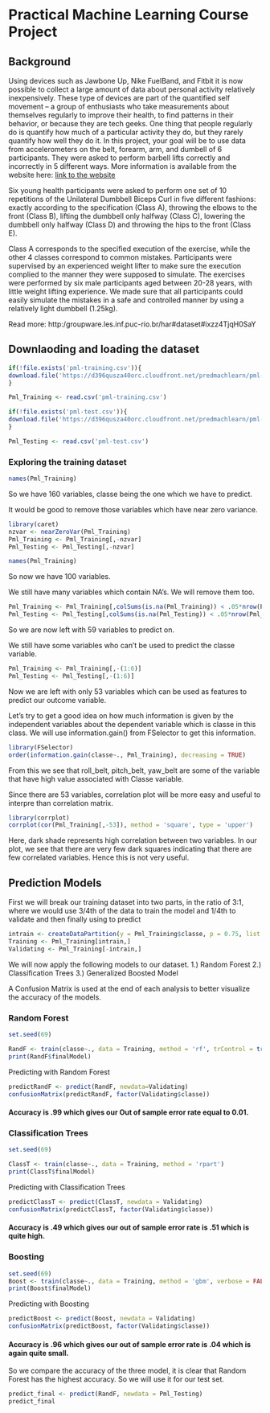 # Practical Machine Learning Course Project

## Background

Using devices such as Jawbone Up, Nike FuelBand, and Fitbit it is now possible to collect a large amount of data about personal activity relatively inexpensively. These type of devices are part of the quantified self movement – a group of enthusiasts who take measurements about themselves regularly to improve their health, to find patterns in their behavior, or because they are tech geeks. One thing that people regularly do is quantify how much of a particular activity they do, but they rarely quantify how well they do it. In this project, your goal will be to use data from accelerometers on the belt, forearm, arm, and dumbell of 6 participants. They were asked to perform barbell lifts correctly and incorrectly in 5 different ways. More information is available from the website here: [link to the website](http://web.archive.org/web/20161224072740/http:/groupware.les.inf.puc-rio.br/har)

Six young health participants were asked to perform one set of 10 repetitions of the Unilateral Dumbbell Biceps Curl in five different fashions: exactly according to the specification (Class A), throwing the elbows to the front (Class B), lifting the dumbbell only halfway (Class C), lowering the dumbbell only halfway (Class D) and throwing the hips to the front (Class E).

Class A corresponds to the specified execution of the exercise, while the other 4 classes correspond to common mistakes. Participants were supervised by an experienced weight lifter to make sure the execution complied to the manner they were supposed to simulate. The exercises were performed by six male participants aged between 20-28 years, with little weight lifting experience. We made sure that all participants could easily simulate the mistakes in a safe and controlled manner by using a relatively light dumbbell (1.25kg).


Read more: http:/groupware.les.inf.puc-rio.br/har#dataset#ixzz4TjqH0SaY   


## Downlaoding and loading the dataset

```r
if(!file.exists('pml-training.csv')){
download.file('https://d396qusza40orc.cloudfront.net/predmachlearn/pml-training.csv',destfile = './pml-training.csv', method = 'curl')
}

Pml_Training <- read.csv('pml-training.csv')

if(!file.exists('pml-test.csv')){
download.file('https://d396qusza40orc.cloudfront.net/predmachlearn/pml-testing.csv',destfile = './pml-test.csv', method = 'curl')
}

Pml_Testing <- read.csv('pml-test.csv')

```

### Exploring the training dataset

```r
names(Pml_Training)
```

So we have 160 variables, classe being the one which we have to predict.

It would be good to remove those variables which have near zero variance.
```r
library(caret)
nzvar <- nearZeroVar(Pml_Training)
Pml_Training <- Pml_Training[,-nzvar]
Pml_Testing <- Pml_Testing[,-nzvar]

names(Pml_Training)
```

So now we have 100 variables.

We still have many variables which contain NA's. We will remove them too.

```r
Pml_Training <- Pml_Training[,colSums(is.na(Pml_Training)) < .05*nrow(Pml_Training)]
Pml_Testing <- Pml_Testing[,colSums(is.na(Pml_Testing)) < .05*nrow(Pml_Testing)]

```
So we are now left with 59 variables to predict on.

We still have some variables who can't be used to predict the classe variable.

```r
Pml_Training <- Pml_Training[,-(1:6)]
Pml_Testing <- Pml_Testing[,-(1:6)]
```

Now we are left with only 53 variables which can be used as features to predict our outcome variable.


Let's try to get a good idea on how much information is given by the independent variables about the dependent variable which is classe in this class. We will use information.gain() from FSelector to get this information.

```r
library(FSelector)
order(information.gain(classe~., Pml_Training), decreasing = TRUE)
```

From this we see that roll_belt, pitch_belt, yaw_belt are some of the variable that have high value associated with Classe variable.

Since there are 53 variables, correlation plot will be more easy and useful to interpre than correlation matrix.

```r
library(corrplot)
corrplot(cor(Pml_Training[,-53]), method = 'square', type = 'upper')
```

Here, dark shade represents high correlation between two variables. In our plot, we see that there are very few dark squares indicating that there are few correlated variables.
Hence this is not very useful.


## Prediction Models

First we will break our training dataset into two parts, in the ratio of 3:1, where we would use 3/4th of the data to train the model and 1/4th to validate and then finally using to predict

```r
intrain <- createDataPartition(y = Pml_Training$classe, p = 0.75, list = F)
Training <- Pml_Training[intrain,]
Validating <- Pml_Training[-intrain,]
```

We will now apply the following models to our dataset.
1.) Random Forest
2.) Classification Trees
3.) Generalized Boosted Model

A Confusion Matrix is used at the end of each analysis to better visualize the accuracy of the models.

### Random Forest

```r
set.seed(69)

RandF <- train(classe~., data = Training, method = 'rf', trControl = trainControl(method = 'cv', number = 5))
print(RandF$finalModel)
```

Predicting with Random Forest

```r
predictRandF <- predict(RandF, newdata=Validating)
confusionMatrix(predictRandF, factor(Validating$classe))
```

#### Accuracy is .99 which gives our Out of sample error rate equal to 0.01.

### Classification Trees

```r
set.seed(69)

ClassT <- train(classe~., data = Training, method = 'rpart')
print(ClassT$finalModel)
```

Predicting with Classification Trees

```r
predictClassT <- predict(ClassT, newdata = Validating)
confusionMatrix(predictClassT, factor(Validating$classe))
```

#### Accuracy is .49 which gives our out of sample error rate is .51 which is quite high.

### Boosting

```r
set.seed(69)
Boost <- train(classe~., data = Training, method = 'gbm', verbose = FALSE, trControl = trainControl(method = 'repeatedcv', number = 5))
print(Boost$finalModel)
```

Predicting with Boosting

```r
predictBoost <- predict(Boost, newdata = Validating)
confusionMatrix(predictBoost, factor(Validating$classe))
```

#### Accuracy is .96 which gives our out of sample error rate is .04 which is again quite small.

So we compare the accuracy of the three model, it is clear that Random Forest has the highest accuracy. So we will use it for our test set.

```r
predict_final <- predict(RandF, newdata = Pml_Testing)
predict_final
```

  